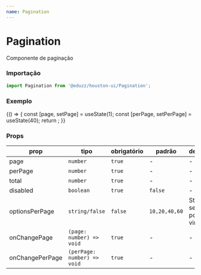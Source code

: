 ```yaml
---
name: Pagination
---
```





# Pagination

Componente de paginação

### Importação

```js
import Pagination from '@eduzz/houston-ui/Pagination';
```

### Exemplo

<Playground>
  {() => {
    const [page, setPage] = useState(1);
    const [perPage, setPerPage] = useState(40);
    return <Pagination page={page} perPage={perPage} total={300} onChangePage={setPage} onChangePerPage={setPerPage} />;
  }}
</Playground>

### Props

| prop            | tipo                        | obrigatório | padrão        | descrição                   |
| --------------- | --------------------------- | ----------- | ------------- | --------------------------- |
| page            | `number`                    | `true`      | -             | -                           |
| perPage         | `number`                    | `true`      | -             | -                           |
| total           | `number`                    | `true`      | -             | -                           |
| disabled        | `boolean`                   | `true`      | `false`       | -                           |
| optionsPerPage  | `string/false`              | `false`     | `10,20,40,60` | String separado por virgula |
| onChangePage    | `(page: number) => void`    | `true`      | -             | -                           |
| onChangePerPage | `(perPage: number) => void` | `true`      | -             | -                           |
